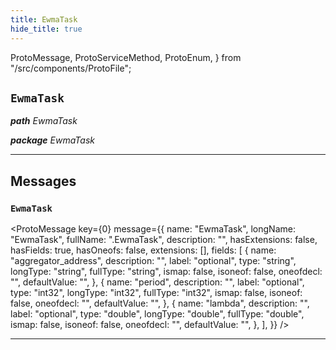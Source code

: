 ```yaml
---
title: EwmaTask
hide_title: true
---
```


  ProtoMessage,
  ProtoServiceMethod,
  ProtoEnum,
} from "/src/components/ProtoFile";

## `EwmaTask`

_**path** EwmaTask_

_**package** EwmaTask_

---

## Messages

### `EwmaTask`

<ProtoMessage
  key={0}
  message={{
    name: "EwmaTask",
    longName: "EwmaTask",
    fullName: ".EwmaTask",
    description: "",
    hasExtensions: false,
    hasFields: true,
    hasOneofs: false,
    extensions: [],
    fields: [
      {
        name: "aggregator_address",
        description: "",
        label: "optional",
        type: "string",
        longType: "string",
        fullType: "string",
        ismap: false,
        isoneof: false,
        oneofdecl: "",
        defaultValue: "",
      },
      {
        name: "period",
        description: "",
        label: "optional",
        type: "int32",
        longType: "int32",
        fullType: "int32",
        ismap: false,
        isoneof: false,
        oneofdecl: "",
        defaultValue: "",
      },
      {
        name: "lambda",
        description: "",
        label: "optional",
        type: "double",
        longType: "double",
        fullType: "double",
        ismap: false,
        isoneof: false,
        oneofdecl: "",
        defaultValue: "",
      },
    ],
  }}
/>

---
